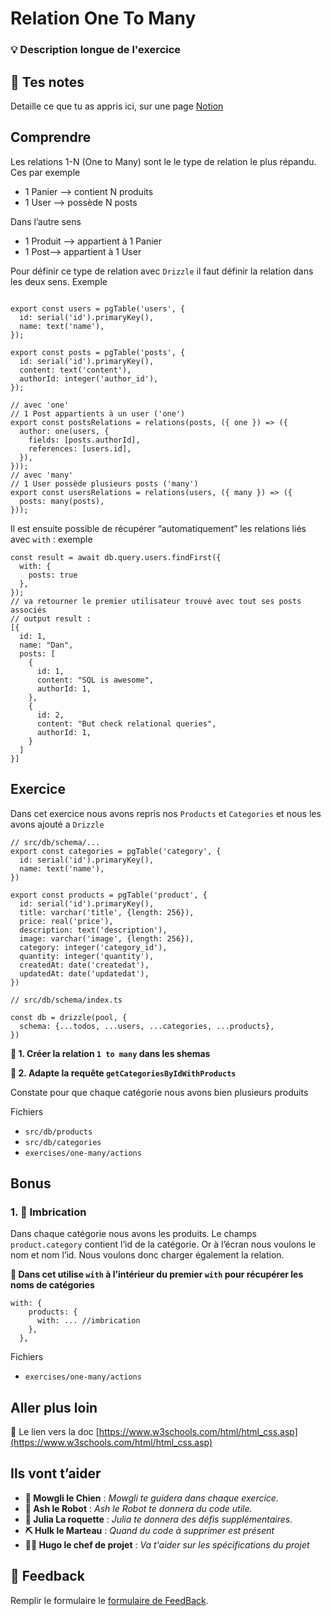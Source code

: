 # Relation One To Many

### 💡 Description longue de l'exercice

## 📝 Tes notes

Detaille ce que tu as appris ici, sur une page [Notion](https://go.mikecodeur.com/course-notes-template)

## Comprendre

Les relations 1-N (One to Many) sont le le type de relation le plus répandu. Ces par exemple

- 1 Panier —> contient N produits
- 1 User —> possède N posts

Dans l’autre sens

- 1 Produit —> appartient à 1 Panier
- 1 Post—> appartient à 1 User

Pour définir ce type de relation avec `Drizzle` il faut définir la relation dans les deux sens. Exemple

```tsx

export const users = pgTable('users', {
  id: serial('id').primaryKey(),
  name: text('name'),
});

export const posts = pgTable('posts', {
  id: serial('id').primaryKey(),
  content: text('content'),
  authorId: integer('author_id'),
});

// avec 'one'
// 1 Post appartients à un user ('one')
export const postsRelations = relations(posts, ({ one }) => ({
  author: one(users, {
    fields: [posts.authorId],
    references: [users.id],
  }),
}));
// avec 'many'
// 1 User possède plusieurs posts ('many')
export const usersRelations = relations(users, ({ many }) => ({
  posts: many(posts),
}));
```

Il est ensuite possible de récupérer “automatiquement” les relations liés avec `with` : exemple

```tsx
const result = await db.query.users.findFirst({
  with: {
    posts: true
  },
});
// va retourner le premier utilisateur trouvé avec tout ses posts associés
// output result :
[{
  id: 1,
  name: "Dan",
  posts: [
    {
      id: 1,
      content: "SQL is awesome",
      authorId: 1,
    },
    {
      id: 2,
      content: "But check relational queries",
      authorId: 1,
    }
  ]
}]
```

## Exercice

Dans cet exercice nous avons repris nos `Products` et `Categories` et nous les avons ajouté a `Drizzle`

```tsx
// src/db/schema/...
export const categories = pgTable('category', {
  id: serial('id').primaryKey(),
  name: text('name'),
})

export const products = pgTable('product', {
  id: serial('id').primaryKey(),
  title: varchar('title', {length: 256}),
  price: real('price'),
  description: text('description'),
  image: varchar('image', {length: 256}),
  category: integer('category_id'),
  quantity: integer('quantity'),
  createdAt: date('createdat'),
  updatedAt: date('updatedat'),
})
```

```tsx
// src/db/schema/index.ts

const db = drizzle(pool, {
  schema: {...todos, ...users, ...categories, ...products},
})
```

**🐶 1. Créer la relation `1 to many` dans les shemas**

**🐶 2. Adapte la requête `getCategoriesByIdWithProducts`**

Constate pour que chaque catégorie nous avons bien plusieurs produits

Fichiers

- `src/db/products`
- `src/db/categories`
- `exercises/one-many/actions`

## Bonus

### 1. 🚀 Imbrication

Dans chaque catégorie nous avons les produits. Le champs `product.category` contient l’id de la catégorie. Or à l’écran nous voulons le nom et nom l’id. Nous voulons donc charger également la relation.

**🐶 Dans cet utilise `with` à l’intérieur du premier `with` pour récupérer les noms de catégories**

```tsx
with: {
    products: {
      with: ... //imbrication
    },
  },
```

Fichiers

- `exercises/one-many/actions`

###

## Aller plus loin

📑 Le lien vers la doc [https://www.w3schools.com/html/html_css.asp](https://www.w3schools.com/html/html_css.asp)

## Ils vont t’aider

- **🐶 Mowgli le Chien** : _Mowgli te guidera dans chaque exercice._
- **🤖 Ash le Robot** : _Ash le Robot te donnera du code utile._
- **🚀 Julia La roquette** : _Julia te donnera des défis supplémentaires._
- **⛏️ Hulk le Marteau** : _Quand du code à supprimer est présent_
- **👨‍✈️ Hugo le chef de projet** : _Va t'aider sur les spécifications du projet_

## 🐜 Feedback

Remplir le formulaire le [formulaire de FeedBack](https://go.mikecodeur.com/cours-next-avis?entry.1912869708=Next%20PRO&entry.1430994900=Data%20Modeling&entry.533578441=07%20One%20to%20many).
